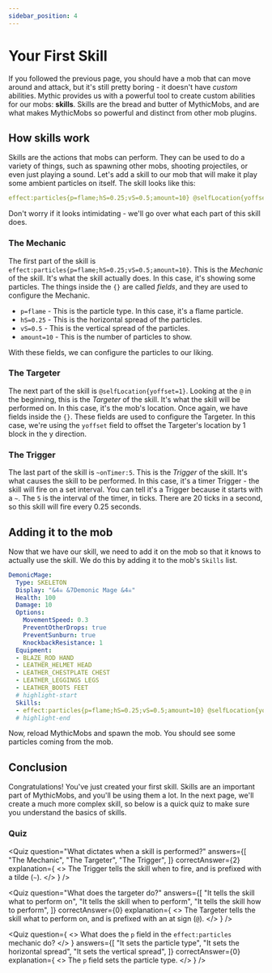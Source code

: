 ```yaml
---
sidebar_position: 4
---
```


# Your First Skill

If you followed the previous page, you should have a mob that can move around and attack, but it's still pretty boring - it doesn't have _custom_ abilities.
Mythic provides us with a powerful tool to create custom abilities for our mobs: **skills**.
Skills are the bread and butter of MythicMobs, and are what makes MythicMobs so powerful and distinct from other mob plugins.

## How skills work

Skills are the actions that mobs can perform. They can be used to do a variety of things, such as spawning other mobs, shooting projectiles, or even just playing a sound.
Let's add a skill to our mob that will make it play some ambient particles on itself. The skill looks like this:

```yaml
effect:particles{p=flame;hS=0.25;vS=0.5;amount=10} @selfLocation{yoffset=1} ~onTimer:5
```

Don't worry if it looks intimidating - we'll go over what each part of this skill does.

### The Mechanic

The first part of the skill is `effect:particles{p=flame;hS=0.25;vS=0.5;amount=10}`.
This is the _Mechanic_ of the skill. It's what the skill actually does. In this case, it's showing some particles.
The things inside the `{}` are called _fields_, and they are used to configure the Mechanic.

- `p=flame` - This is the particle type. In this case, it's a flame particle.
- `hS=0.25` - This is the horizontal spread of the particles.
- `vS=0.5` - This is the vertical spread of the particles.
- `amount=10` - This is the number of particles to show.

With these fields, we can configure the particles to our liking.

### The Targeter

The next part of the skill is `@selfLocation{yoffset=1}`.
Looking at the `@` in the beginning, this is the _Targeter_ of the skill. It's what the skill will be performed on. In this case, it's the mob's location.
Once again, we have fields inside the `{}`. These fields are used to configure the Targeter.
In this case, we're using the `yoffset` field to offset the Targeter's location by 1 block in the y direction.

### The Trigger

The last part of the skill is `~onTimer:5`.
This is the _Trigger_ of the skill. It's what causes the skill to be performed. In this case, it's a timer Trigger - the skill will fire on a set interval.
You can tell it's a Trigger because it starts with a `~`.
The `5` is the interval of the timer, in ticks. There are 20 ticks in a second, so this skill will fire every 0.25 seconds.

## Adding it to the mob

Now that we have our skill, we need to add it on the mob so that it knows to actually use the skill.
We do this by adding it to the mob's `Skills` list.

```yaml
DemonicMage:
  Type: SKELETON
  Display: "&4☠ &7Demonic Mage &4☠"
  Health: 100
  Damage: 10
  Options:
    MovementSpeed: 0.3
    PreventOtherDrops: true
    PreventSunburn: true
    KnockbackResistance: 1
  Equipment:
  - BLAZE_ROD HAND
  - LEATHER_HELMET HEAD
  - LEATHER_CHESTPLATE CHEST
  - LEATHER_LEGGINGS LEGS
  - LEATHER_BOOTS FEET
  # highlight-start
  Skills:
  - effect:particles{p=flame;hS=0.25;vS=0.5;amount=10} @selfLocation{yoffset=1} ~onTimer:5
  # highlight-end
```

Now, reload MythicMobs and spawn the mob. You should see some particles coming from the mob.

## Conclusion

Congratulations! You've just created your first skill. Skills are an important part of MythicMobs, and you'll be using them a lot.
In the next page, we'll create a much more complex skill, so below is a quick quiz to make sure you understand the basics of skills.

### Quiz

<QuizGrid>

<Quiz
    question="What dictates when a skill is performed?"
    answers={[
        "The Mechanic",
        "The Targeter",
        "The Trigger",
    ]}
    correctAnswer={2}
    explanation={
        <>
            The Trigger tells the skill when to fire, and is prefixed with a tilde (<code>~</code>).
        </>
    }
/>

<Quiz
    question="What does the targeter do?"
    answers={[
        "It tells the skill what to perform on",
        "It tells the skill when to perform",
        "It tells the skill how to perform",
    ]}
    correctAnswer={0}
    explanation={
        <>
            The Targeter tells the skill what to perform on, and is prefixed with an at sign (<code>@</code>).
        </>
    }
/>

<Quiz
    question={
        <>
            What does the <code>p</code> field in the <code>effect:particles</code> mechanic do?
        </>
    }
    answers={[
        "It sets the particle type",
        "It sets the horizontal spread",
        "It sets the vertical spread",
    ]}
    correctAnswer={0}
    explanation={
        <>
            The <code>p</code> field sets the particle type.
        </>
    }
/>

</QuizGrid>
